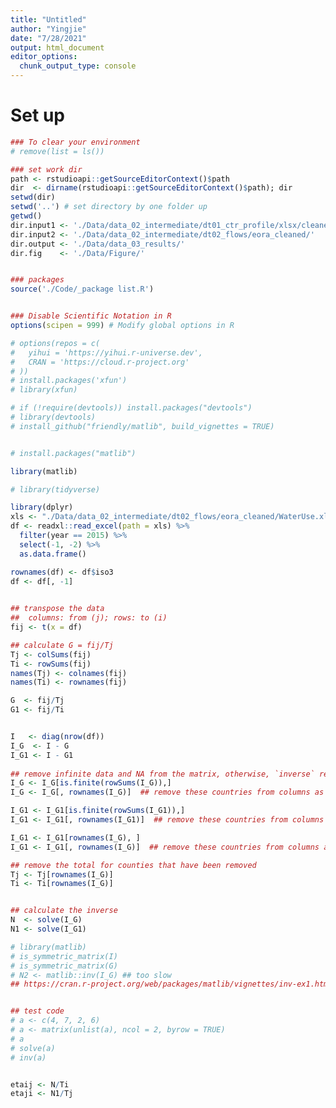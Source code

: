 ```yaml
---
title: "Untitled"
author: "Yingjie"
date: "7/28/2021"
output: html_document
editor_options: 
  chunk_output_type: console
---
```




# Set up
```r

### To clear your environment 
# remove(list = ls())

### set work dir
path <- rstudioapi::getSourceEditorContext()$path
dir  <- dirname(rstudioapi::getSourceEditorContext()$path); dir
setwd(dir)
setwd('..') # set directory by one folder up
getwd()
dir.input1 <- './Data/data_02_intermediate/dt01_ctr_profile/xlsx/cleaned/'
dir.input2 <- './Data/data_02_intermediate/dt02_flows/eora_cleaned/'
dir.output <- './Data/data_03_results/'
dir.fig    <- './Data/Figure/'


### packages
source('./Code/_package list.R')


### Disable Scientific Notation in R
options(scipen = 999) # Modify global options in R
```



```r
# options(repos = c(
#   yihui = 'https://yihui.r-universe.dev',
#   CRAN = 'https://cloud.r-project.org'
# ))
# install.packages('xfun')
# library(xfun)

# if (!require(devtools)) install.packages("devtools")
# library(devtools)
# install_github("friendly/matlib", build_vignettes = TRUE)


# install.packages("matlib")

library(matlib)

# library(tidyverse)
```


```r

library(dplyr)
xls <- "./Data/data_02_intermediate/dt02_flows/eora_cleaned/WaterUse.xlsx"
df <- readxl::read_excel(path = xls) %>%
  filter(year == 2015) %>%
  select(-1, -2) %>%
  as.data.frame()

rownames(df) <- df$iso3
df <- df[, -1]
  

## transpose the data
##  columns: from (j); rows: to (i)
fij <- t(x = df)

## calculate G = fij/Tj
Tj <- colSums(fij)
Ti <- rowSums(fij)
names(Tj) <- colnames(fij)
names(Ti) <- rownames(fij)

G  <- fij/Tj
G1 <- fij/Ti


I   <- diag(nrow(df))
I_G  <- I - G
I_G1 <- I - G1
  
## remove infinite data and NA from the matrix, otherwise, `inverse` returns all NA
I_G <- I_G[is.finite(rowSums(I_G)),]
I_G <- I_G[, rownames(I_G)]  ## remove these countries from columns as well

I_G1 <- I_G1[is.finite(rowSums(I_G1)),]
I_G1 <- I_G1[, rownames(I_G1)]  ## remove these countries from columns as well

I_G1 <- I_G1[rownames(I_G), ]
I_G1 <- I_G1[, rownames(I_G)]  ## remove these countries from columns as well

## remove the total for counties that have been removed
Tj <- Tj[rownames(I_G)]
Ti <- Ti[rownames(I_G)]


## calculate the inverse
N  <- solve(I_G)
N1 <- solve(I_G1)

# library(matlib)
# is_symmetric_matrix(I)
# is_symmetric_matrix(G)
# N2 <- matlib::inv(I_G) ## too slow
## https://cran.r-project.org/web/packages/matlib/vignettes/inv-ex1.html


## test code
# a <- c(4, 7, 2, 6)
# a <- matrix(unlist(a), ncol = 2, byrow = TRUE)
# a
# solve(a)
# inv(a)


etaij <- N/Ti
etaji <- N1/Tj
```

